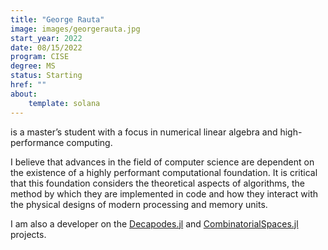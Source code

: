 ```yaml
---
title: "George Rauta"
image: images/georgerauta.jpg
start_year: 2022
date: 08/15/2022
program: CISE
degree: MS
status: Starting
href: ""
about:
    template: solana
---
```


is a master's student with a focus in numerical linear algebra and high-performance computing.

I believe that advances in the field of computer science are dependent on the existence of a highly 
performant computational foundation. It is critical that this foundation considers the theoretical
aspects of algorithms, the method by which they are implemented in code and how they interact with the
physical designs of modern processing and memory units.

I am also a developer on the [Decapodes.jl](https://github.com/AlgebraicJulia/Decapodes.jl) and
[CombinatorialSpaces.jl](https://github.com/AlgebraicJulia/CombinatorialSpaces.jl) projects.
